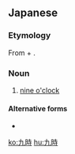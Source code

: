 ==Japanese==
{{ja-kanjitab|く|じ|yomi=o}}

===Etymology===
From {{m|ja|九|tr=ku||nine}} + {{m|ja|時|tr=ji||o'clock}}.

===Noun===
{{ja-noun|く-じ}}

# [[nine o'clock]]

====Alternative forms====
* {{l|ja|9時}}

{{ja-clock}}

[[ko:九時]]
[[hu:九時]]